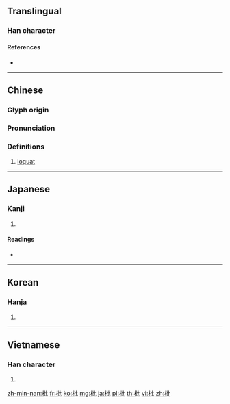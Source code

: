 ==Translingual==

===Han character===
{{Han char|rn=75|rad=木|as=04|sn=8|four=41910|canj=DPP|ids=⿰木比}}

====References====
* {{Han ref|kx=0514.260|dkj=14528|dj=0902.100|hdz=21167.090|uh=6787|ud=26503|bh=AA4A|bd=43594}}

----

==Chinese==
{{zh-forms}}

===Glyph origin===
{{Han etym}}

===Pronunciation===
{{zh-pron
|m=pí
|c=pei4
|mc=y
|oc=y
|ma=
|cat=n
}}

===Definitions===
{{zh-hanzi}}

# [[loquat]]

----

==Japanese==

===Kanji===
{{ja-kanji|grade=|rs=木04}}

# {{defn|lang=ja|sort=木04}}

====Readings====
* {{ja-readings|on=[[ひ]] (hi), [[び]] (bi)|kun=[[さじ]] (saji), [[くし]] (kushi), [[ならべる]] (naraberu)}}

----

==Korean==

===Hanja===
{{ko-hanja|hangeul=비|eumhun=|rv=bi|mr=pi|y=pi}}

# {{defn|lang=ko|sort=木04}}

----

==Vietnamese==

===Han character===
{{vi-hantu|[[tì]]|rs=木04}}

# {{defn|lang=vi|sort=木04}}

[[zh-min-nan:枇]]
[[fr:枇]]
[[ko:枇]]
[[mg:枇]]
[[ja:枇]]
[[pl:枇]]
[[th:枇]]
[[vi:枇]]
[[zh:枇]]